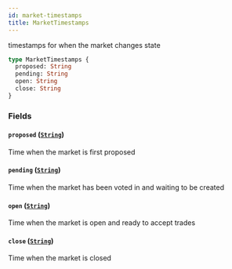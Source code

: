 ```yaml
---
id: market-timestamps
title: MarketTimestamps
---
```



timestamps for when the market changes state

```graphql
type MarketTimestamps {
  proposed: String
  pending: String
  open: String
  close: String
}
```


### Fields

#### `proposed` ([`String`](/docs/mainnet/graphql/scalars/string))

Time when the market is first proposed


#### `pending` ([`String`](/docs/mainnet/graphql/scalars/string))

Time when the market has been voted in and waiting to be created


#### `open` ([`String`](/docs/mainnet/graphql/scalars/string))

Time when the market is open and ready to accept trades


#### `close` ([`String`](/docs/mainnet/graphql/scalars/string))

Time when the market is closed




